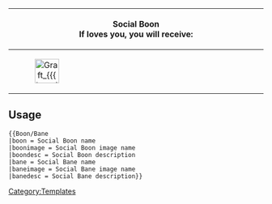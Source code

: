 {| class="wikitable" style="width:80%"
!colspan="2"|Social Boon<br>If {{PAGENAME}} loves you, you will receive:
!colspan="2"|Social Bane<br>If {{PAGENAME}} hates you, you will receive:
|-
|style="width:15%; text-align:center"|[[File:Graft {{{boonimage}}}.png|48px|link=Relationships#{{{boon}}}]]<br>'''{{{boon}}}'''
|style="width:35%"|{{{boondesc}}}
|style="width:15%; text-align:center"|[[File:Graft {{{baneimage}}}.png|48px|link=Relationships#{{{bane}}}]]<br>'''{{{bane}}}'''
|style="width:35%"|{{{banedesc}}}
|}
<noinclude>
==Usage==
<pre>{{Boon/Bane
|boon = Social Boon name
|boonimage = Social Boon image name
|boondesc = Social Boon description
|bane = Social Bane name
|baneimage = Social Bane image name
|banedesc = Social Bane description}}</pre>
[[Category:Templates]]</noinclude>